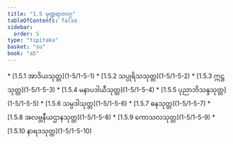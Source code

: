 ```yaml
---
title: "1.5 မုဏ္ဍရာဇဝဂ္ဂ"
tableOfContents: false
sidebar:
  order: 5
type: "tipitaka"
basket: "su"
book: "a5"
---
```



<DynamicBreadcrumb />



<TableOfContents book="a5" section="1.5">
* [1.5.1 အာဒိယသုတ္တ](1-5/1-5-1)
* [1.5.2 သပ္ပုရိသသုတ္တ](1-5/1-5-2)
* [1.5.3 ဣဋ္ဌသုတ္တ](1-5/1-5-3)
* [1.5.4 မနာပဒါယီသုတ္တ](1-5/1-5-4)
* [1.5.5 ပုညာဘိသန္ဒသုတ္တ](1-5/1-5-5)
* [1.5.6 သမ္ပဒါသုတ္တ](1-5/1-5-6)
* [1.5.7 ဓနသုတ္တ](1-5/1-5-7)
* [1.5.8 အလဗ္ဘနီယဌာနသုတ္တ](1-5/1-5-8)
* [1.5.9 ကောသလသုတ္တ](1-5/1-5-9)
* [1.5.10 နာရဒသုတ္တ](1-5/1-5-10)
</TableOfContents>